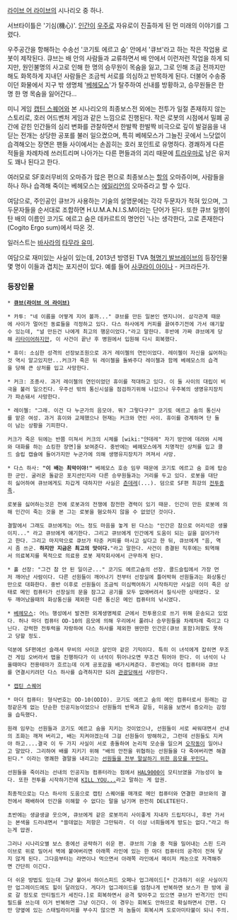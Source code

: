 [[라이브 어 라이브]]의 시나리오 중 하나.

서브타이틀은 '기심(機心)'. [[인간]]이 [[우주]]로 자유로이 진출하게 된 먼 미래의 이야기를 그렸다.

우주공간을 항해하는 수송선 '코기토 에르고 숨' 안에서 '큐브'라고 하는 작은 작업용 로봇이 제작된다. 큐브는 배 안의 사람들과 교류하면서 배 안에서 이런저런 작업을 하게 되지만, 원인불명의 사고로 인해 한 명의 승무원이 목숨을 잃고, 그로 인해 조금 전까지만 해도 화목하게 지내던 사람들은 조금씩 서로를 의심하고 반목하게 된다. 더불어 수송중이던 화물에서 지구 밖 생명체 '[[베헤모스]]'가 탈주하여 선내를 방황하고, 승무원들은 한 명 한 명 목숨을 잃어간다...

미니 게임 [[캡틴 스퀘어]]와 본 시나리오의 최종보스전 외에는 전투가 일절 존재하지 않는 스토리로, 호러 어드벤처 게임과 같은 느낌으로 진행된다. 작은 로봇의 시점에서 밀폐 공간에 갇힌 인간들의 심리 변화를 관찰하면서 한발짝 한발짝 비극으로 깊이 발걸음을 내딛는 전개는 상당한 공포를 불러 일으켰으며, 특히 베헤모스가 그늘진 곳에서 느닷없이 습격해오는 장면은 팬들 사이에서는 손꼽히는 호러 포인트로 유명하다. 경쾌하게 다른 적들을 차례차례 쓰러트리며 나아가는 다른 편들과의 괴리 때문에 [[트라우마]]로 남은 유저도 꽤나 된다고 한다.

여러모로 SF호러무비의 오마쥬가 많은 편으로 최종보스는 [[할]]의 오마쥬이며, 사람들을 하나 하나 습격해 죽이는 베헤모스는 [[에일리언]]의 오마쥬라고 할 수 있다.

여담으로, 주인공인 큐브가 사용하는 기술의 설명문에는 각각 두문자가 적혀 있으며, 그 두문자들을 순서대로 조합하면 H.U.M.A.N.I.S.M이라는 단어가 된다. 또한 큐브 일행이 탄 배의 이름인 코기도 에르고 숨은 데카르트의 명언인 '나는 생각한다, 고로 존재한다(Cogito Ergo sum)에서 따온 것.

일러스트는 [[바사라]]의 [[타무라 유미]].

여담으로 재미있는 사실이 있는데, 2013년 방영된 TVA [[혁명기 발브레이브]]의 등장인물 몇 명이 이들과 겹치는 포지션이 있다. 예를 들어 [[사쿠라이 아이나]] - 커크라든가.

=== 등장인물 ===
 * '''[[큐브(라이브 어 라이브)]]'''

 * 카투: "네 이름을 어떻게 지어 볼까..." 큐브를 만든 일본인 엔지니어. 삼각관계 때문에 사이가 멀어진 동료들을 걱정하고 있다. 다스 하사에게 커피를 끓여주기전에 가서 얘기할수 있는데, "널 만든건 나에게 최고의 행운이었다."라고 말한다. 후반에 가짜 큐브에게 당해 [[리타이어]]하지만, 이 사건이 끝난 후 병원에서 입원해 다시 회복했다.

 * 휴이: 소심한 성격의 선장보조원으로 과거 레이첼의 연인이었다. 레이첼이 자신을 싫어하는것 역시 알고있지만...커크가 죽은 뒤 레이첼을 돌봐주다 레이첼과 함께 베헤모스의 습격을 당해 큰 상처를 입고 사망한다.

 * 커크: 조종사. 과거 레이첼의 연인이었던 휴이를 적대하고 있다. 이 둘 사이의 대립이 비극을 불러 일으킨다. 우주선 밖의 통신시설을 점검하기위해 나갔으나 우주복의 생명유지장치가 파손돼서 사망한다.

 * 레이첼: "그래. 이건 다 누군가의 음모야. 뭐? 그렇다구?" 코기토 에르고 숨의 통신사를 맡은 여성. 과거 휴이와 교제했으나 현재는 커크와 연인 사이. 휴이를 경계하며 단 둘이 남는 상황을 기피한다. 

 커크가 죽은 뒤에는 반쯤 미쳐서 커크의 시체를 [wiki:"얀데레" 자기 방안에 데려와 시체와 대화를 하는 쇼킹한 장면]을 보여준다. 중반에는 베헤모스에게 치명적인 상처를 입고 콜드 슬립 캡슐에 들어가지만 누군가에 의해 생명유지장치가 꺼져서 사망. 

 * 다스 하사: '''"이 배는 최악이야!"''' 베헤모스 호송 임무 때문에 코기토 에르고 숨 호에 탑승한 군인. 굴러온 돌같은 포지션인지라 다른 승무원들과는 거리를 두고 있다. 로봇을 대단히 싫어하여 큐브에게도 차갑게 대하지만 사실은 [[츤데레]](...). 덤으로 SF편 최강의 [[전투종족]].

 로봇을 싫어하는것은 전에 로봇과의 전쟁에 참전한 경력이 있기 때문. 인간이 만든 로봇에 의해 인간이 죽는 것을 본 그는 로봇을 혐오하지 않을 수 없었던 것이다. 

 결말에서 그래도 큐브에게는 어느 정도 마음을 놓게 된 다스는 "인간은 참으로 어리석은 생물이지..." 라고 큐브에게 얘기한다. 그리고 큐브에게 인간에게 도움이 되는 길을 걸어가라고 한다. 그리고 마지막으로 큐브가 타준 커피를 마시고 싶다고 한 뒤, 큐브에게 "음, 역시 좀 쓰군. '''하지만 지금은 최고의 맛이다.'''"라고 말한다. 사건이 종결된 직후에는 퇴역해서 의료복지를 목적으로 의료용 로봇 제작회사에서 근무하게 된다.

 * 홀 선장: "그건 참 안 된 일이군..." 코기도 에르고슘의 선장. 콜드슬립에서 가장 먼저 깨어난 사람이다. 다른 선원들이 깨어나기 전부터 선장실에 틀어박혀 선원들과는 화상통신만으로 대화한다. 중반 이후로 선원들이 조금씩 미심쩍어하기 시작하지만 사실은 이미 죽은 상태로 메인 컴퓨터가 선장실의 문을 잠그고 공기를 모두 없애버려서 질식사한 상태였다. 모두 깨어났을때의 화상통신을 제외한 다른 통신은 메인 컴퓨터의 낚시였다. 

 * [[베헤모스]]: 어느 행성에서 발견한 외계생명체로 군에서 전투용으로 쓰기 위해 운송되고 있었다. 허나 마더 컴퓨터 OD-10의 음모에 의해 우리에서 풀려나 승무원들을 차례차례 죽이고 다닌다. 강력한 전투력을 자랑하여 다스 하사를 제외한 웬만한 인간은(큐브 포함)저항도 못하고 당할 정도. 

 덕분에 SF편에선 슬래셔 무비의 사이코 살인마 같은 기믹이다. 특히 이 녀석에게 잡히면 무조건 게임 오버라서 맵을 진행하다가 이 녀석이 튀어나오면 무조건 튀어야 한다. 이 녀석이 나올때마다 전용테마가 흐르는데 이게 공포감을 배가시켜준다. 후반에는 마더 컴퓨터와 큐브를 연결시키려던 다스 하사를 습격하지만 되려 [[관광]]당해서 사망한다.

 * [[캡틴 스퀘어]]

 * 마더 컴퓨터: 형식번호는 OD-10(ODIO). 코기도 에르고 숨의 메인 컴퓨터로서 원래는 감정같은게 없는 단순한 인공지능이었으나 선원들의 반목과 갈등, 미움을 보면서 증오라는 감정을 습득했다. 

 원래 임무는 선원들과 코기도 에르고 숨을 지키는 것이었으나, 선원들이 서로 싸워대면서 선내의 조화는 깨져 버리고, 배는 지켜야겠는데 그걸 선원들이 방해하고, 그런데 선원들도 지켜야 하고....결국 이 두 가지 사실이 서로 충돌하여 논리적 모순을 일으켜 [[오작동]]이 일어나고 말았다. 그리하여 배를 지키기 위해 "배의 안전을 위협하는 선원들을 다 죽여버리면 해결된다." 이라는 명쾌한 결말을 내리고는 [[기계의 반란|선원들을 전부 말살하기 위한 음모를 꾸민다.]]

 선원들을 죽이려는 선내의 인공지능 컴퓨터라는 점에서 [[HAL9000]]이 모티브였을 가능성이 높다. 또한 전투를 시작하기전에 [http://www.pixiv.net/member_illust.php?mode=medium&illust_id=3417508 KILL YOU...]라고 말하는 게 압권. 

 최종적으로는 다스 하사의 도움으로 캡틴 스퀘어를 매개로 메인 컴퓨터와 연결한 큐브와의 결전에서 패배하여 인간을 이해할 수 없다는 말을 남기며 완전히 DELETE된다.

 초반에는 생글생글 웃으며, 큐브에게 같은 로봇끼리 사이좋게 지내자 드립치더니, 후반 가서는 본색을 드러내면서 "쓸데없는 저항은 그만둬라. 더 이상 너희들에게 방도는 없다."라고 하는게 압권.

 그러나 시나리오별 보스 중에선 공략하기 쉬운 편. 큐브의 기술 중 적을 밀어내는 스핀 드라이브로 위로 밀어서 벽에 붙여버리면 아래쪽 라인에 있는 한 마더 컴퓨터의 공격이 전혀 닿지 않게 된다. 그다음부터는 라면이나 먹으면서 아래쪽 라인에서 메이저 캐논으로 저격해주면 간단히 이긴다.

 더 쉬운 방법도 있는데 그냥 붙어서 하이스피드 오페나 업그레이드[* 간과하기 쉬운 사실이지만 업그레이드에도 힐이 달려있다. 게다가 업그레이드를 엄청나게 반복하면 보스가 한 방에 골로 갈 정도로 안티필드가 세진다.]로 회복하면서 공격 맞아주고 있으면 큐브가 반격기인 안티필드를 쓰는데 이거 반복하면 그냥 이긴다. 이 경우는 회복도 안하므로 확실하면서 간편. 다만 양옆에 있는 스태빌라이저를 부수지 않으면 저 놈들이 회복시켜 도로아미타불이 되니 주의.
